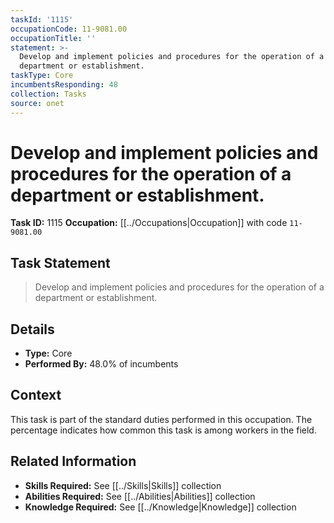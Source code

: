 ```yaml
---
taskId: '1115'
occupationCode: 11-9081.00
occupationTitle: ''
statement: >-
  Develop and implement policies and procedures for the operation of a
  department or establishment.
taskType: Core
incumbentsResponding: 48
collection: Tasks
source: onet
---
```

# Develop and implement policies and procedures for the operation of a department or establishment.

**Task ID:** 1115
**Occupation:** [[../Occupations|Occupation]] with code `11-9081.00`

## Task Statement

> Develop and implement policies and procedures for the operation of a department or establishment.

## Details

- **Type:** Core
- **Performed By:** 48.0% of incumbents

## Context

This task is part of the standard duties performed in this occupation. The percentage indicates how common this task is among workers in the field.

## Related Information

- **Skills Required:** See [[../Skills|Skills]] collection
- **Abilities Required:** See [[../Abilities|Abilities]] collection
- **Knowledge Required:** See [[../Knowledge|Knowledge]] collection
